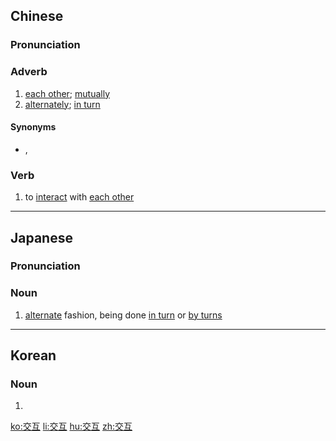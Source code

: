 ==Chinese==
{{zh-forms}}

===Pronunciation===
{{zh-pron
|m=jiāohù
|c=gaau1 wu6
|mn=kau-hō͘
|cat=adv,v
}}

===Adverb===
{{zh-adv}}

# [[each other]]; [[mutually]]
# [[alternately]]; [[in turn]]

====Synonyms====
* {{sense|each other}} {{zh-l|彼此}}, {{zh-l|互相}}

===Verb===
{{zh-verb}}

# to [[interact]] with [[each other]]
----
==Japanese==
{{ja-kanjitab|こう|ご|yomi=o}}

===Pronunciation===
{{ja-pron|こうご|y=o}}

===Noun===
{{ja-noun|こうご}}

# [[alternate]] fashion, being done [[in turn]] or [[by turns]]
#: {{ja-usex|お湯と冷たい水により交互に体に温冷刺激を与える|お-ゆ と つめたい みず に より こうご に からだ に おんれいしげき を あたえる|alternate hot and cold water stimulates the body thermally}}

----

==Korean==
{{ko-hanjatab}}

===Noun===
{{ko-noun|hj|hangeul=교호}}

# {{hanja form of|교호|}}

[[ko:交互]]
[[li:交互]]
[[hu:交互]]
[[zh:交互]]